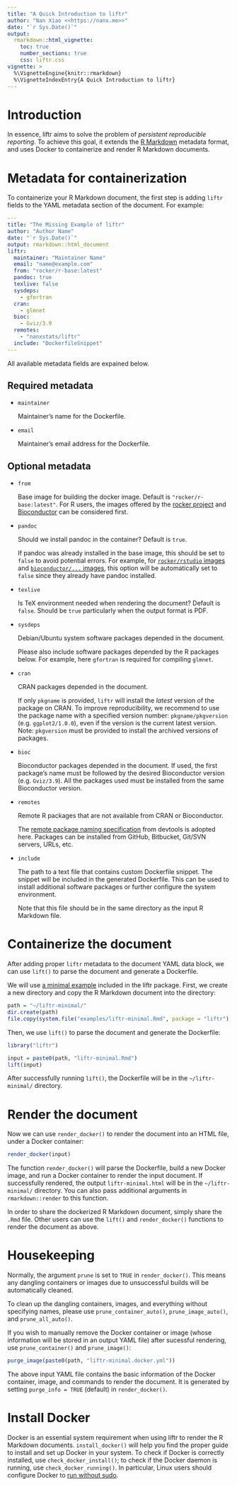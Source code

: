 ```yaml
---
title: "A Quick Introduction to liftr"
author: "Nan Xiao <<https://nanx.me>>"
date: "`r Sys.Date()`"
output:
  rmarkdown::html_vignette:
    toc: true
    number_sections: true
    css: liftr.css
vignette: >
  %\VignetteEngine{knitr::rmarkdown}
  %\VignetteIndexEntry{A Quick Introduction to liftr}
---
```


# Introduction

In essence, liftr aims to solve the problem of _persistent reproducible reporting_.
To achieve this goal, it extends the [R Markdown](http://rmarkdown.rstudio.com)
metadata format, and uses Docker to containerize and render R Markdown documents.

# Metadata for containerization

To containerize your R Markdown document, the first step is adding `liftr`
fields to the YAML metadata section of the document. For example:

```yaml
---
title: "The Missing Example of liftr"
author: "Author Name"
date: "`r Sys.Date()`"
output: rmarkdown::html_document
liftr:
  maintainer: "Maintainer Name"
  email: "name@example.com"
  from: "rocker/r-base:latest"
  pandoc: true
  texlive: false
  sysdeps:
    - gfortran
  cran:
    - glmnet
  bioc:
    - Gviz/3.9
  remotes:
    - "nanxstats/liftr"
  include: "DockerfileSnippet"
---
```

All available metadata fields are expained below.

## Required metadata

- `maintainer`

    Maintainer's name for the Dockerfile.

- `email`

    Maintainer's email address for the Dockerfile.

## Optional metadata

- `from`

    Base image for building the docker image. Default is
    `"rocker/r-base:latest"`. For R users, the images offered
    by the [rocker project](https://github.com/rocker-org)
    and [Bioconductor](https://bioconductor.org/help/docker/)
    can be considered first.

- `pandoc`

    Should we install pandoc in the container? Default is `true`.

    If pandoc was already installed in the base image, this should be
    set to `false` to avoid potential errors. For example, for
    [`rocker/rstudio` images](https://registry.hub.docker.com/u/rocker/rstudio/)
    and [`bioconductor/...` images](https://www.bioconductor.org/help/docker/),
    this option will be automatically set to `false` since they already
    have pandoc installed.

- `texlive`

    Is TeX environment needed when rendering the document? Default is `false`.
    Should be `true` particularly when the output format is PDF.

- `sysdeps`

    Debian/Ubuntu system software packages depended in the document.

    Please also include software packages depended by the R packages
    below. For example, here `gfortran` is required for compiling `glmnet`.

- `cran`

    CRAN packages depended in the document.

    If only `pkgname` is provided, `liftr` will install the _latest_
    version of the package on CRAN. To improve reproducibility,
    we recommend to use the package name with a specified version number:
    `pkgname/pkgversion` (e.g. `ggplot2/1.0.0`), even if the version
    is the current latest version. Note: `pkgversion` must be provided
    to install the archived versions of packages.

- `bioc`

    Bioconductor packages depended in the document.
    If used, the first package's name must be followed by the
    desired Bioconductor version (e.g. `Gviz/3.9`).
    All the packages used must be installed from the
    same Bioconductor version.

- `remotes`

    Remote R packages that are not available from CRAN or Bioconductor.

    The [remote package naming specification](https://github.com/hadley/devtools/blob/master/vignettes/dependencies.Rmd)
    from devtools is adopted here. Packages can be installed from GitHub,
    Bitbucket, Git/SVN servers, URLs, etc.

- `include`

    The path to a text file that contains custom Dockerfile snippet.
    The snippet will be included in the generated Dockerfile.
    This can be used to install additional software packages
    or further configure the system environment.

    Note that this file should be in the same directory as the
    input R Markdown file.

# Containerize the document

After adding proper `liftr` metadata to the document YAML data block,
we can use `lift()` to parse the document and generate a Dockerfile.

We will use
[a minimal example](https://github.com/nanxstats/liftr/blob/master/inst/examples/liftr-minimal.Rmd)
included in the liftr package. First, we create a new directory and copy
the R Markdown document into the directory:

```r
path = "~/liftr-minimal/"
dir.create(path)
file.copy(system.file("examples/liftr-minimal.Rmd", package = "liftr"), path)
```

Then, we use `lift()` to parse the document and generate the Dockerfile:

```r
library("liftr")

input = paste0(path, "liftr-minimal.Rmd")
lift(input)
```

After successfully running `lift()`, the Dockerfile will be in the
`~/liftr-minimal/` directory.

# Render the document

Now we can use `render_docker()` to render the document into an HTML file,
under a Docker container:

```r
render_docker(input)
```

The function `render_docker()` will parse the Dockerfile, build a new
Docker image, and run a Docker container to render the input document.
If successfully rendered, the output `liftr-minimal.html` will be in
the `~/liftr-minimal/` directory. You can also pass additional arguments
in `rmarkdown::render` to this function.

In order to share the dockerized R Markdown document, simply share the
`.Rmd` file. Other users can use the `lift()` and `render_docker()`
functions to render the document as above.

# Housekeeping

Normally, the argument `prune` is set to `TRUE` in `render_docker()`.
This means any dangling containers or images due to unsuccessful
builds will be automatically cleaned.

To clean up the dangling containers, images, and everything without
specifying names, please use `prune_container_auto()`,
`prune_image_auto()`, and `prune_all_auto()`.

If you wish to manually remove the Docker container or
image (whose information will be stored in an output YAML file)
after sucessful rendering, use `prune_container()` and `prune_image()`:

```r
purge_image(paste0(path, "liftr-minimal.docker.yml"))
```

The above input YAML file contains the basic information of the
Docker container, image, and commands to render the document.
It is generated by setting `purge_info = TRUE` (default) in `render_docker()`.

# Install Docker

Docker is an essential system requirement when using liftr to render
the R Markdown documents. `install_docker()` will help you find the
proper guide to install and set up Docker in your system.
To check if Docker is correctly installed, use `check_docker_install()`;
to check if the Docker daemon is running, use `check_docker_running()`.
In particular, Linux users should configure Docker to
[run without sudo](https://docs.docker.com/engine/installation/linux/linux-postinstall/).
